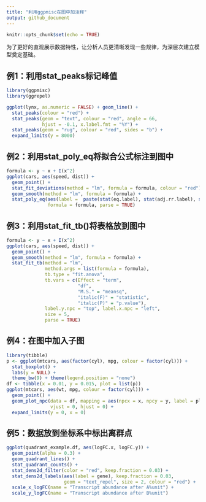 ```yaml
---
title: "利用ggpmisc在图中加注释"
output: github_document
---
```


```r
knitr::opts_chunk$set(echo = TRUE)
```

为了更好的直观展示数据特性，让分析人员更清晰发现一些规律，为深层次建立模型奠定基础。

## 例1：利用stat_peaks标记峰值

```r
library(ggpmisc)
library(ggrepel)

ggplot(lynx, as.numeric = FALSE) + geom_line() +
  stat_peaks(colour = "red") +
  stat_peaks(geom = "text", colour = "red", angle = 66,
             hjust = -0.1, x.label.fmt = "%Y") +
  stat_peaks(geom = "rug", colour = "red", sides = "b") +
  expand_limits(y = 8000)
```

## 例2：利用stat_poly_eq将拟合公式标注到图中

```r
formula <- y ~ x + I(x^2)
ggplot(cars, aes(speed, dist)) +
  geom_point() +
  stat_fit_deviations(method = "lm", formula = formula, colour = "red") +
  geom_smooth(method = "lm", formula = formula) +
  stat_poly_eq(aes(label =  paste(stat(eq.label), stat(adj.rr.label), stat(AIC.label), sep = "*\", \"*")),
               formula = formula, parse = TRUE)

```

## 例3：利用stat_fit_tb()将表格放到图中

```r
formula <- y ~ x + I(x^2)
ggplot(cars, aes(speed, dist)) +
  geom_point() +
  geom_smooth(method = "lm", formula = formula) +
  stat_fit_tb(method = "lm",
              method.args = list(formula = formula),
              tb.type = "fit.anova",
              tb.vars = c(Effect = "term",
                          "df",
                          "M.S." = "meansq",
                          "italic(F)" = "statistic",
                          "italic(P)" = "p.value"),
              label.y.npc = "top", label.x.npc = "left",
              size = 5,
              parse = TRUE)

```

## 例4：在图中加入子图

```r
library(tibble)
p <- ggplot(mtcars, aes(factor(cyl), mpg, colour = factor(cyl))) +
  stat_boxplot() +
  labs(y = NULL) +
  theme_bw(9) + theme(legend.position = "none")
df <- tibble(x = 0.01, y = 0.015, plot = list(p))
ggplot(mtcars, aes(wt, mpg, colour = factor(cyl))) +
  geom_point() +
  geom_plot_npc(data = df, mapping = aes(npcx = x, npcy = y, label = plot),
                vjust = 0, hjust = 0) +
  expand_limits(y = 0, x = 0)

```

## 例5：数据放到坐标系中标出离群点

```r
ggplot(quadrant_example.df, aes(logFC.x, logFC.y)) +
  geom_point(alpha = 0.3) +
  geom_quadrant_lines() +
  stat_quadrant_counts() +
  stat_dens2d_filter(color = "red", keep.fraction = 0.03) +
  stat_dens2d_labels(aes(label = gene), keep.fraction = 0.03,
                     geom = "text_repel", size = 2, colour = "red") +
  scale_x_logFC(name = "Transcript abundance after A%unit") +
  scale_y_logFC(name = "Transcript abundance after B%unit")

```




